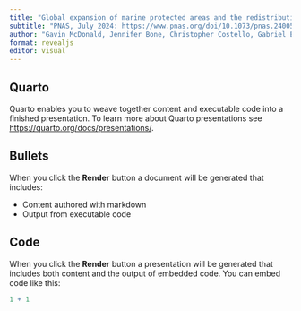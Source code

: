 ```yaml
---
title: "Global expansion of marine protected areas and the redistribution of fishing effort"
subtitle: "PNAS, July 2024: https://www.pnas.org/doi/10.1073/pnas.2400592121"
author: "Gavin McDonald, Jennifer Bone, Christopher Costello, Gabriel Englander, Jennifer Raynor"
format: revealjs
editor: visual
---
```


## Quarto

Quarto enables you to weave together content and executable code into a finished presentation. To learn more about Quarto presentations see <https://quarto.org/docs/presentations/>.

## Bullets

When you click the **Render** button a document will be generated that includes:

-   Content authored with markdown
-   Output from executable code

## Code

When you click the **Render** button a presentation will be generated that includes both content and the output of embedded code. You can embed code like this:

```r
1 + 1
```
